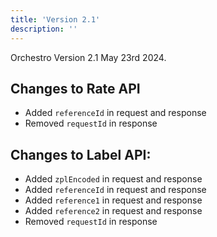 ```yaml
---
title: 'Version 2.1'
description: ''
---
```


Orchestro Version 2.1 May 23rd 2024.

## Changes to Rate API
- Added `referenceId` in request and response 
- Removed `requestId` in response

## Changes to Label API: 

- Added `zplEncoded` in request and response 
- Added `referenceId` in request and response 
- Added `reference1` in request and  response 
- Added `reference2` in request and response 
- Removed `requestId` in response 

